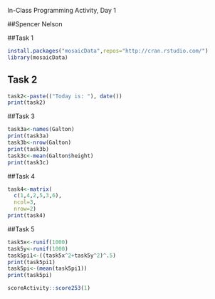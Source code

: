  In-Class Programming Activity, Day 1

##Spencer Nelson

##Task 1
```r
install.packages("mosaicData",repos="http://cran.rstudio.com/")
library(mosaicData)
```



## Task 2
```r
task2<-paste(("Today is: "), date())
print(task2)

```


##Task 3
```r
task3a<-names(Galton)
print(task3a)
task3b<-nrow(Galton)
print(task3b)
task3c<-mean(Galton$height)
print(task3c)
```
##Task 4
```r
task4<-matrix(
  c(1,4,2,5,3,6),
  ncol=3,
  nrow=2)
print(task4)
```

##Task 5
```r
task5x<-runif(1000)
task5y<-runif(1000)
task5pi1<-((task5x^2+task5y^2)^.5)
print(task5pi1)
task5pi<-(mean(task5pi1))
print(task5pi)
```

```r
scoreActivity::score253(1)
```